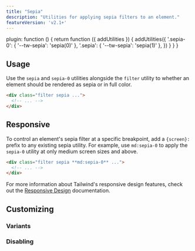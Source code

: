 ```yaml
---
title: "Sepia"
description: "Utilities for applying sepia filters to an element."
featureVersion: 'v2.1+'
---
```



  plugin: function () {
    return function ({ addUtilities }) {
      addUtilities({
        '.sepia-0': { '--tw-sepia': 'sepia(0)' },
        '.sepia': { '--tw-sepia': 'sepia(1)' },
      })
    }
  }
}

## Usage

Use the `sepia` and `sepia-0` utilities alongside the `filter` utility to whether an element should be rendered as sepia or in full color.

```html
<div class="filter sepia ...">
  <!-- ... -->
</div>
```

## Responsive

To control an element's sepia filter at a specific breakpoint, add a `{screen}:` prefix to any existing sepia utility. For example, use `md:sepia-0` to apply the `sepia-0` utility at only medium screen sizes and above.

```html
<div class="filter sepia **md:sepia-0** ...">
  <!-- ... -->
</div>
```

For more information about Tailwind's responsive design features, check out the [Responsive Design](/docs/responsive-design) documentation.

## Customizing

### Variants

<Variants plugin="sepia" name="sepia" />

### Disabling

<Disabling plugin="sepia" name="sepia" />
